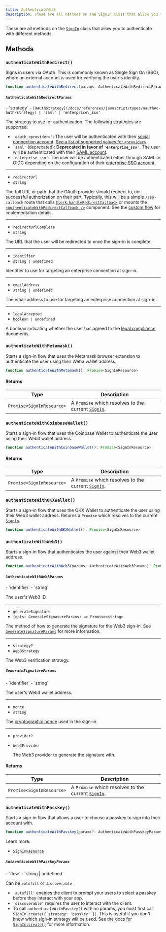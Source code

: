 ```yaml
---
title: AuthenticateWith
description: These are all methods on the SignIn class that allow you to authenticate with different methods.
---
```


These are all methods on the [`SignIn`][signin-ref] class that allow you to authenticate with different methods.

## Methods

### `authenticateWithRedirect()`

Signs in users via OAuth. This is commonly known as Single Sign On (SSO), where an external account is used for verifying the user's identity.

```typescript
function authenticateWithRedirect(params: AuthenticateWithRedirectParams): Promise<void>
```

#### `AuthenticateWithRedirectParams`

<Properties>
  - `strategy`
  - <code>[OAuthStrategy](/docs/references/javascript/types/oauth#o-auth-strategy) | 'saml' | 'enterprise\_sso'</code>

  The strategy to use for authentication. The following strategies are supported:

  - `'oauth_<provider>'`: The user will be authenticated with their [social connection account](/docs/authentication/social-connections/overview). [See a list of supported values for `<provider>`](/docs/references/javascript/types/oauth#o-auth-provider).
  - `'saml'` (deprecated): **Deprecated in favor of `'enterprise_sso'`.** The user will be authenticated with their [SAML account](/docs/authentication/enterprise-connections/overview#saml).
  - `'enterprise_sso'`: The user will be authenticated either through SAML or OIDC depending on the configuration of their [enterprise SSO account](/docs/authentication/enterprise-connections/overview).

  ---

  - `redirectUrl`
  - `string`

  The full URL or path that the OAuth provider should redirect to, on successful authorization on their part. Typically, this will be a simple `/sso-callback` route that calls [`Clerk.handleRedirectCallback`](/docs/references/javascript/clerk/handle-navigation#handle-redirect-callback) or mounts the [`<AuthenticateWithRedirectCallback />`](/docs/components/control/authenticate-with-callback) component. See the [custom flow](/docs/custom-flows/oauth-connections) for implementation details.

  ---

  - `redirectUrlComplete`
  - `string`

  The URL that the user will be redirected to once the sign-in is complete.

  ---

  - `identifier`
  - `string | undefined`

  Identifier to use for targeting an enterprise connection at sign-in.

  ---

  - `emailAddress`
  - `string | undefined`

  The email address to use for targeting an enterprise connection at sign-in.

  ---

  - `legalAccepted`
  - `boolean | undefined`

  A boolean indicating whether the user has agreed to the [legal compliance](/docs/authentication/configuration/legal-compliance) documents.
</Properties>

### `authenticateWithMetamask()`

Starts a sign-in flow that uses the Metamask browser extension to authenticate the user using their Web3 wallet address.

```typescript
function authenticateWithMetamask(): Promise<SignInResource>
```

#### Returns

| Type | Description |
| - | - |
| `Promise<SignInResource>` | A `Promise` which resolves to the current [`SignIn`][signin-ref]. |

### `authenticateWithCoinbaseWallet()`

Starts a sign-in flow that uses the Coinbase Wallet to authenticate the user using their Web3 wallet address.

```typescript
function authenticateWithCoinbaseWallet(): Promise<SignInResource>
```

#### Returns

| Type | Description |
| - | - |
| `Promise<SignInResource>` | A `Promise` which resolves to the current [`SignIn`][signin-ref]. |

### `authenticateWithOKXWallet()`

Starts a sign-in flow that uses the OKX Wallet to authenticate the user using their Web3 wallet address. Returns a `Promise` which resolves to the current [`SignIn`][signin-ref].

```typescript
function authenticateWithOKXWallet(): Promise<SignInResource>
```

### `authenticateWithWeb3()`

Starts a sign-in flow that authenticates the user against their Web3 wallet address.

```typescript
function authenticateWithWeb3(params: AuthenticateWithWeb3Params): Promise<SignInResource>
```

#### `AuthenticateWithWeb3Params`

<Properties>
  - `identifier`
  - `string`

  The user's Web3 ID.

  ---

  - `generateSignature`
  - `(opts: GenerateSignatureParams) => Promise<string>`

  The method of how to generate the signature for the Web3 sign-in. See [`GenerateSignatureParams`](#generate-signature-params) for more information.

  ---

  - `strategy?`
  - `Web3Strategy`

  The Web3 verification strategy.
</Properties>

##### `GenerateSignatureParams`

<Properties>
  - `identifier`
  - `string`

  The user's Web3 wallet address.

  ---

  - `nonce`
  - `string`

  The [cryptographic nonce](https://en.wikipedia.org/wiki/Cryptographic_nonce) used in the sign-in.

  ---

  - `provider?`
  - `Web3Provider`

    The Web3 provider to generate the signature with.
</Properties>

#### Returns

| Type | Description |
| - | - |
| `Promise<SignInResource>` | A `Promise` which resolves to the current [`SignIn`][signin-ref]. |

[signin-ref]: /docs/references/javascript/sign-in/sign-in

### `authenticateWithPasskey()`

Starts a sign-in flow that allows a user to choose a passkey to sign into their account with.

```ts
function authenticateWithPasskey(params?: AuthenticateWithPasskeyParams): Promise<SignInResource>
```

Learn more:

- [`SignInResource`](/docs/references/javascript/sign-in/sign-in)

##### `AuthenticateWithPasskeyParams`

<Properties>
  - `flow`
  - `string | undefined`

  Can be `autofill` or `discoverable`
</Properties>

- `'autofill'` enables the client to prompt your users to select a passkey before they interact with your app.
- `'discoverable'` requires the user to interact with the client.
- To call `authenticateWithPasskey()` with no params, you must first call `SignIn.create({ strategy: 'passkey' })`. This is useful if you don't know which sign-in strategy will be used. See the docs for [`SignIn.create()`](/docs/references/javascript/sign-in/sign-in#create) for more information.
